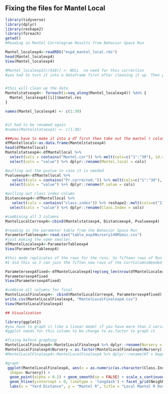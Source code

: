 
## Fixing the files for Mantel Local 

```r
library(tidyverse)
library(dplyr)
library(reshape2)
library(foreach)
getwd()
#Reading in Mantel Correlogram Results from Behavior Space Run

Mantel_localexp4<-readRDS("exp4_mantel_local.rds")
head(Mantel_localexp4)
View(Mantel_localexp4)

#Mantel_localexp3[c(418)] <- NULL  no need for this correction
#you had to turn it into a dataframe first after cleaning it up. Then you can turn the dataframe into a tibble


#this will clean up the data
Mantelstatsexp4<- foreach(i=seq_along(Mantel_localexp4)) %do% {   
  Mantel_localexp4[[i]]$mantel.res
}

names(Mantel_localexp4) <- c(1:30)


#it had to be renamed again
#names(Mantelstatsexp1) <- c(1:30)  

###you have to make it into a df first then take out the mantel r column
dfMantellocal<-as.data.frame(Mantelstatsexp4)
head(dfMantellocal)
Mantelstatsexp4<-dfMantellocal %>% 
  select(cols = contains("Mantel.cor")) %>% melt(cols=c("1":"30"), id.vars=NULL) %>%
  select(cols = "value") %>% dplyr::rename(Mantel.local = cols)

#pulling out the pvalue in case it is needed 
Pvalueexp4<-dfMantellocal %>%
   select(cols = contains("Pr.corrected.")) %>% melt(cols=c("1":"30"), id.vars=NULL) %>%
  select(cols = "value") %>% dplyr::rename(P.value = cols) 

#pulling out class index column 
Distanceexp4<-dfMantellocal %>%
   select(cols = contains("class.index")) %>% reshape2::melt(cols=c("1":"30"), id.vars=NULL) %>%
  select(cols = "value") %>% dplyr::rename(Class.Index = cols) 

#combining all 3 columns 
MantelLocalCorrexp4<-cbind(Mantelstatsexp4, Distanceexp4, Pvalueexp4)

```


```r
#reading in the parameter table from the Behavior Space Run
ParameterTableexp4<-read.csv("table_exp4Nursery149Mimic.csv")
#just making the name smaller. 
dfMantelLocalexp4<-ParameterTableexp4 
View(ParameterTableexp4)


```

```r
#this made replicates of the rows for the runs. So fifteen rows of Run 1, fifteen rows of Run 2 etc... 
#I did this so I can join the fiften new rows of the CorrColumnsNeeded file to the ParameterTableMimic file. Repeat rows 1 through XXX number of runs, 15 times, for all columns , ] 

Parametersexp4fixed<-dfMantelLocalexp4[rep(seq_len(nrow(dfMantelLocalexp4)), each = 15), ]   
Parametersexp4fixed
View(Parametersexp4fixed)
```

```r
#combine all columns for final 
MantelLocalFinalexp4<- cbind(MantelLocalCorrexp4, Parametersexp4fixed)  
write.csv(MantelLocalFinalexp4, "MantelLocalFinalexp4.csv")
View(MantelLocalFinalexp4)

```


```r
## Visualization

library(ggplot2)
#you have to graph it like a linear model if you have more than 2 variables. 
#ggplot needs for this column to be change to as.factor to graph it

#fixing before graphing
MantelLocalFinalexp4<-MantelLocalFinalexp4 %>% dplyr::rename(Nursery = Num.nursery)
MantelLocalFinalexp4$Nursery = as.factor(MantelLocalFinalexp4$Nursery)
#MantelLocalFinalexp4<-MantelLocalFinalexp4 %>% dplyr::rename(HT = Happy.type)

#graph
 ggplot(MantelLocalFinalexp4, aes(x = as.numeric(as.character(Class.Index)), y = Mantel.local, color = Nursery,
  shape= Nursery)) + 
  geom_point(alpha = 0.2) + geom_smooth(se = FALSE) + scale_x_continuous(limits = c(0,30), breaks = c(10,20,30)) + scale_y_continuous(limits = c(0,0.08), breaks = seq(0,0.08, by=0.02)) +
  geom_hline(yintercept = 0, linetype = 'longdash') + facet_grid(Neighbor.dist ~ Comparison.type, labeller = "label_both") +
  labs(x = "Yard Distance", y = "Mantel R", title = "Local Mantel R Over 30 Yards", subtitle = "Nurseries 1,4,9") + theme_bw()
```

